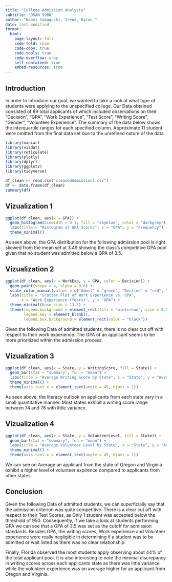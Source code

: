 ---
title: "College Admission Analysis"
subtitle: "DSAN 5900"
author: "Naomi Yamaguchi, Irene, Karan "
date: last-modified
format:
  html:
    page-layout: full
    code-fold: show
    code-copy: true
    code-tools: true
    code-overflow: wrap
    self-contained: true
    embed-resources: true
---

## Introduction

In order to introduce our goal, we wanted to take a look at what type of students were applying to the unspecified college. Our Data obtained consisted of 89 total applicants of which included observations on their "Decision", "GPA", "Work Experience", "Test Score", "Writing Score", "Gender", "Volunteer Experience". The summary of the data below shows the interquartile ranges for each specified column. Approximate 11 student were omitted from the final data set due to the unrefined nature of the data.

```{r}
library(naniar)
library(visdat)
library(reticulate)
library(plotly)
library(dplyr)
library(ggplot2)
library(tidyverse)

df_clean <- read.csv("cleanedAdmissions.csv")
df <- data.frame(df_clean)
summary(df)
```

## Vizualization 1

```{r}
ggplot(df_clean, aes(x = GPA)) +
  geom_histogram(binwidth = 0.1, fill = "skyblue", color = "darkgray") +
  labs(title = "Histogram of GPA Scores", x = "GPA", y = "Frequency") +
  theme_minimal() 
```
As seen above, the GPA distribution for the following admission pool is right skewed from the mean set at 3.49 showing the class's competitive GPA pool given that no student was admitted below a GPA of 3.5.

## Vizualization 2

```{r}
ggplot(df_clean, aes(x = WorkExp, y = GPA, color = Decision)) +
  geom_point(shape = 4, alpha = 0.6) +
  scale_color_manual(values = c("Admit" = "green", "Decline" = "red", "Waitlist" = "orange")) +
  labs(title = "Scatter Plot of Work Experience vs. GPA",
       x = "Work Experience (Years)", y = "GPA") +
  theme_minimal(base_size = 13.5) +
  theme(legend.background = element_rect(fill = "mintcream", size = 0.5, linetype = "solid"),
        legend.key = element_blank(),
        legend.box.background = element_rect(color = "black"))

```
Given the following Data of admitted students, there is no clear cut off with respect to their work experience. The GPA of an applicant seems to be more prioritized within the admission process.

## Vizualization 3

```{r}
ggplot(df_clean, aes(x = State, y = WritingScore, fill = State)) +
  geom_bar(stat = "summary", fun = "mean") +
  labs(title = "Average Writing Score by State", x = "State", y = "Average Writing Score") +
  theme_minimal() + 
  theme(axis.text.x = element_text(angle = 45, hjust = 1))

```

As seen above, the literacy outlook on applicants from each state vary in a small quantitative manner. Most states exhibit a writing score range between 74 and 78 with little variance.

## Vizualization 4

```{r}
ggplot(df_clean, aes(x = State, y = VolunteerLevel, fill = State)) +
  geom_bar(stat = "summary", fun = "mean") +
  labs(title = "Average Volunteer Level by State", x = "State", y = "Average Volunteer Expierence") +
  theme_minimal() + 
  theme(axis.text.x = element_text(angle = 45, hjust = 1))

```
We can see on Average an applicant from the state of Oregon and Virginia exhibit a higher level of volunteer expirence compared to applicants from other states.

## Conclusion

Given the following Data of admitted students, we can superficially say that the admission criterion was quite competitive. There is a clear cut off with respect to their Test Scores, as Only 1 student was accepted below the threshold of 950. Consequently, if we take a look at students performing GPA we can see that a GPA of 3.5 was set as the cutoff for admission standards. Besides GPA, the writing scores, Work experience and Volunteer experience were really negligible in determining if a student was to be admitted or wait listed as there was no clear relationship. 

Finally, Florida observed the most students apply observing about 44% of the total applicant pool. It is also interesting to note the minimal discrepancy in writing scores across each applicants state as there was little variance while the volunteer experience was on average higher for an applicant from Oregon and Virginia.





